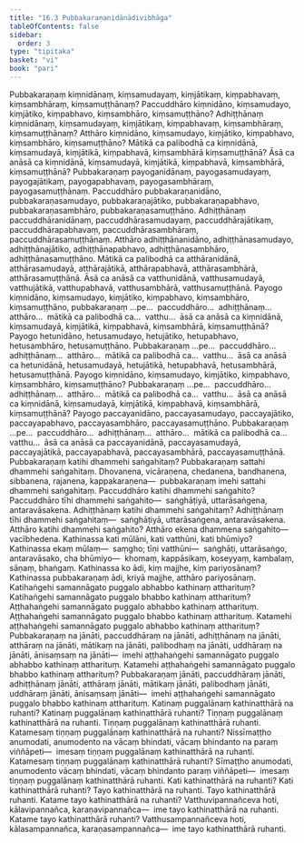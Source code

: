```yaml
---
title: "16.3 Pubbakaraṇanidānādivibhāga"
tableOfContents: false
sidebar:
  order: 3
type: "tipitaka"
basket: "vi"
book: "pari"
---
```



<DynamicBreadcrumb />

<Division number="405" book="pari">

<Paragraph number="1889" book="pari">
Pubbakaraṇaṃ kiṃnidānaṃ, kiṃsamudayaṃ, kiṃjātikaṃ, kiṃpabhavaṃ, kiṃsambhāraṃ, kiṃsamuṭṭhānaṃ? Paccuddhāro kiṃnidāno, kiṃsamudayo, kiṃjātiko, kiṃpabhavo, kiṃsambhāro, kiṃsamuṭṭhāno? Adhiṭṭhānaṃ kiṃnidānaṃ, kiṃsamudayaṃ, kiṃjātikaṃ, kiṃpabhavaṃ, kiṃsambhāraṃ, kiṃsamuṭṭhānaṃ? Atthāro kiṃnidāno, kiṃsamudayo, kiṃjātiko, kiṃpabhavo, kiṃsambhāro, kiṃsamuṭṭhāno? Mātikā ca palibodhā ca kiṃnidānā, kiṃsamudayā, kiṃjātikā, kiṃpabhavā, kiṃsambhārā kiṃsamuṭṭhānā? Āsā ca anāsā ca kiṃnidānā, kiṃsamudayā, kiṃjātikā, kiṃpabhavā, kiṃsambhārā, kiṃsamuṭṭhānā?
</Paragraph>

<Paragraph number="1890" book="pari">
Pubbakaraṇaṃ payoganidānaṃ, payogasamudayaṃ, payogajātikaṃ, payogapabhavaṃ, payogasambhāraṃ, payogasamuṭṭhānaṃ. Paccuddhāro pubbakaraṇanidāno, pubbakaraṇasamudayo, pubbakaraṇajātiko, pubbakaraṇapabhavo, pubbakaraṇasambhāro, pubbakaraṇasamuṭṭhāno. Adhiṭṭhānaṃ paccuddhāranidānaṃ, paccuddhārasamudayaṃ, paccuddhārajātikaṃ, paccuddhārapabhavaṃ, paccuddhārasambhāraṃ, paccuddhārasamuṭṭhānaṃ. Atthāro adhiṭṭhānanidāno, adhiṭṭhānasamudayo, adhiṭṭhānajātiko, adhiṭṭhānapabhavo, adhiṭṭhānasambhāro, adhiṭṭhānasamuṭṭhāno. Mātikā ca palibodhā ca atthāranidānā, atthārasamudayā, atthārajātikā, atthārapabhavā, atthārasambhārā, atthārasamuṭṭhānā. Āsā ca anāsā ca vatthunidānā, vatthusamudayā, vatthujātikā, vatthupabhavā, vatthusambhārā, vatthusamuṭṭhānā.
</Paragraph>

</Division>
<Division number="406" book="pari">

<Paragraph number="1891" book="pari">
Payogo kiṃnidāno, kiṃsamudayo, kiṃjātiko, kiṃpabhavo, kiṃsambhāro, kiṃsamuṭṭhāno, pubbakaraṇaṃ …pe…  paccuddhāro…  adhiṭṭhānaṃ…  atthāro…  mātikā ca palibodhā ca…  vatthu…  āsā ca anāsā ca kiṃnidānā, kiṃsamudayā, kiṃjātikā, kiṃpabhavā, kiṃsambhārā, kiṃsamuṭṭhānā?
</Paragraph>

<Paragraph number="1892" book="pari">
Payogo hetunidāno, hetusamudayo, hetujātiko, hetupabhavo, hetusambhāro, hetusamuṭṭhāno. Pubbakaraṇaṃ …pe…  paccuddhāro…  adhiṭṭhānaṃ…  atthāro…  mātikā ca palibodhā ca…  vatthu…  āsā ca anāsā ca hetunidānā, hetusamudayā, hetujātikā, hetupabhavā, hetusambhārā, hetusamuṭṭhānā.
</Paragraph>

</Division>
<Division number="407" book="pari">

<Paragraph number="1893" book="pari">
Payogo kiṃnidāno, kiṃsamudayo, kiṃjātiko, kiṃpabhavo, kiṃsambhāro, kiṃsamuṭṭhāno? Pubbakaraṇaṃ …pe…  paccuddhāro…  adhiṭṭhānaṃ…  atthāro…  mātikā ca palibodhā ca…  vatthu…  āsā ca anāsā ca kiṃnidānā, kiṃsamudayā, kiṃjātikā, kiṃpabhavā, kiṃsambhārā, kiṃsamuṭṭhānā?
</Paragraph>

<Paragraph number="1894" book="pari">
Payogo paccayanidāno, paccayasamudayo, paccayajātiko, paccayapabhavo, paccayasambhāro, paccayasamuṭṭhāno. Pubbakaraṇaṃ …pe…  paccuddhāro…  adhiṭṭhānaṃ…  atthāro…  mātikā ca palibodhā ca…  vatthu…  āsā ca anāsā ca paccayanidānā, paccayasamudayā, paccayajātikā, paccayapabhavā, paccayasambhārā, paccayasamuṭṭhānā.
</Paragraph>

</Division>
<Division number="408" book="pari">

<Paragraph number="1895" book="pari">
Pubbakaraṇaṃ katihi dhammehi saṅgahitaṃ? Pubbakaraṇaṃ sattahi dhammehi saṅgahitaṃ. Dhovanena, vicāraṇena, chedanena, bandhanena, sibbanena, rajanena, kappakaraṇena—  pubbakaraṇaṃ imehi sattahi dhammehi saṅgahitaṃ.
</Paragraph>

<Paragraph number="1896" book="pari">
Paccuddhāro katihi dhammehi saṅgahito? Paccuddhāro tīhi dhammehi saṅgahito—  saṅghāṭiyā, uttarāsaṅgena, antaravāsakena.
</Paragraph>

<Paragraph number="1897" book="pari">
Adhiṭṭhānaṃ katihi dhammehi saṅgahitaṃ? Adhiṭṭhānaṃ tīhi dhammehi saṅgahitaṃ—  saṅghāṭiyā, uttarāsaṅgena, antaravāsakena.
</Paragraph>

<Paragraph number="1898" book="pari">
Atthāro katihi dhammehi saṅgahito? Atthāro ekena dhammena saṅgahito—  vacībhedena.
</Paragraph>

<Paragraph number="1899" book="pari">
Kathinassa kati mūlāni, kati vatthūni, kati bhūmiyo? Kathinassa ekaṃ mūlaṃ—  saṃgho; tīṇi vatthūni—  saṅghāṭi, uttarāsaṅgo, antaravāsako, cha bhūmiyo—  khomaṃ, kappāsikaṃ, koseyyaṃ, kambalaṃ, sāṇaṃ, bhaṅgaṃ.
</Paragraph>

<Paragraph number="1900" book="pari">
Kathinassa ko ādi, kiṃ majjhe, kiṃ pariyosānaṃ? Kathinassa pubbakaraṇaṃ ādi, kriyā majjhe, atthāro pariyosānaṃ.
</Paragraph>

</Division>
<Division number="409" book="pari">

<Paragraph number="1901" book="pari">
Katihaṅgehi samannāgato puggalo abhabbo kathinaṃ attharituṃ? Katihaṅgehi samannāgato puggalo bhabbo kathinaṃ attharituṃ? Aṭṭhahaṅgehi samannāgato puggalo abhabbo kathinaṃ attharituṃ. Aṭṭhahaṅgehi samannāgato puggalo bhabbo kathinaṃ attharituṃ. Katamehi aṭṭhahaṅgehi samannāgato puggalo abhabbo kathinaṃ attharituṃ? Pubbakaraṇaṃ na jānāti, paccuddhāraṃ na jānāti, adhiṭṭhānaṃ na jānāti, atthāraṃ na jānāti, mātikaṃ na jānāti, palibodhaṃ na jānāti, uddhāraṃ na jānāti, ānisaṃsaṃ na jānāti—  imehi aṭṭhahaṅgehi samannāgato puggalo abhabbo kathinaṃ attharituṃ. Katamehi aṭṭhahaṅgehi samannāgato puggalo bhabbo kathinaṃ attharituṃ? Pubbakaraṇaṃ jānāti, paccuddhāraṃ jānāti, adhiṭṭhānaṃ jānāti, atthāraṃ jānāti, mātikaṃ jānāti, palibodhaṃ jānāti, uddhāraṃ jānāti, ānisaṃsaṃ jānāti—  imehi aṭṭhahaṅgehi samannāgato puggalo bhabbo kathinaṃ attharituṃ.
</Paragraph>

</Division>
<Division number="410" book="pari">

<Paragraph number="1902" book="pari">
Katinaṃ puggalānaṃ kathinatthārā na ruhanti? Katinaṃ puggalānaṃ kathinatthārā ruhanti? Tiṇṇaṃ puggalānaṃ kathinatthārā na ruhanti. Tiṇṇaṃ puggalānaṃ kathinatthārā ruhanti. Katamesaṃ tiṇṇaṃ puggalānaṃ kathinatthārā na ruhanti? Nissīmaṭṭho anumodati, anumodento na vācaṃ bhindati, vācaṃ bhindanto na paraṃ viññāpeti—  imesaṃ tiṇṇaṃ puggalānaṃ kathinatthārā na ruhanti. Katamesaṃ tiṇṇaṃ puggalānaṃ kathinatthārā ruhanti? Sīmaṭṭho anumodati, anumodento vācaṃ bhindati, vācaṃ bhindanto paraṃ viññāpeti—  imesaṃ tiṇṇaṃ puggalānaṃ kathinatthārā ruhanti.
</Paragraph>

</Division>
<Division number="411" book="pari">

<Paragraph number="1903" book="pari">
Kati kathinatthārā na ruhanti? Kati kathinatthārā ruhanti? Tayo kathinatthārā na ruhanti. Tayo kathinatthārā ruhanti. Katame tayo kathinatthārā na ruhanti? Vatthuvipannañceva hoti, kālavipannañca, karaṇavipannañca—  ime tayo kathinatthārā na ruhanti. Katame tayo kathinatthārā ruhanti? Vatthusampannañceva hoti, kālasampannañca, karaṇasampannañca—  ime tayo kathinatthārā ruhanti.
</Paragraph>
</Division>
